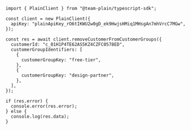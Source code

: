```tsx
import { PlainClient } from "@team-plain/typescript-sdk";

const client = new PlainClient({
  apiKey: "plainApiKey_rO6tIKWU2w0gD_ek9HwjsHMiq1MHsgAn7mhVrcC7MGw",
});

const res = await client.removeCustomerFromCustomerGroups({
  customerId: "c_01H1P4TE62AS5KZ4CZFC0578ED",
  customerGroupIdentifiers: [
    {
      customerGroupKey: "free-tier",
    },
    {
      customerGroupKey: "design-partner",
    },
  ],
});

if (res.error) {
  console.error(res.error);
} else {
  console.log(res.data);
}
```

